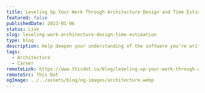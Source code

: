 ---
title: Leveling Up Your Work Through Architecture Design and Time Estimation
featured: false
publishedDate: 2023-01-06
status: Live
slug: leveling-work-architecture-design-time-estimation
type: blog
description: Help deepen your understanding of the software you’re writing by improving your ability to estimate your time and discuss your technical decisions.
tags:
  - Architecture
  - Career
remoteLink: https://www.thisdot.co/blog/leveling-up-your-work-through-architecture-design-and-time-estimation
remoteSrc: This Dot
ogImage: ../../assets/blog/og-images/architecture.webp
---
